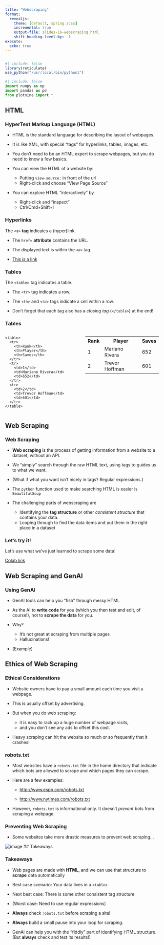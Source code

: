 ```yaml
---
title: "Webscraping"
format:
  revealjs: 
    theme: [default, spring.scss]
    incremental: true 
    output-file: slides-16-webscraping.html
    shift-heading-level-by: -1
execute:
  echo: true
---
```


```python

```

```r
#| include: false
library(reticulate)
use_python("/usr/local/bin/python3")
```

```python
#| include: false
import numpy as np
import pandas as pd
from plotnine import *
```


## HTML

### HyperText Markup Language (HTML){.smaller}

*   HTML is the standard language for describing the layout of webpages.

*   It is like XML, with special "tags" for hyperlinks, tables, images, etc.

* You don't need to be an HTML expert to scrape webpages, but you do need to know a few basics.
    
* You can view the HTML of a website by:
    + Putting `view-source:` in front of the url
    + Right-click and choose "View Page Source" 

* You can explore HTML "interactively" by 
    + Right-click and "inspect" 
    + Ctrl/Cmd+Shift+I

### Hyperlinks

The `<a>` **tag** indicates a (hyper)link.

-   The `href=` **attribute** contains the URL.

-   The displayed text is within the `<a>` tag.

-   <a href="www.kelly-bodwin.com">This is a link</a>


### Tables

The `<table>` tag indicates a table.

* The `<tr>` tag indicates a row.

* The `<th>` and `<td>` tags indicate a cell within a row.

* Don't forget that each tag also has a *closing tag* (`</table>`) at the end!

### Tables

::::{.columns}

:::{.column width="50%"}

```
<table>
  <tr>
    <th>Rank</th>
    <th>Player</th>
    <th>Saves</th>
  </tr>
  <tr>
    <td>1</td>
    <td>Mariano Rivera</td>
    <td>652</td>
  </tr>
  <tr>
    <td>2</td>
    <td>Trevor Hoffman</td>
    <td>601</td>
  </tr>
</table>
```

:::

:::{.column width="50%"}

<table>
  <tr>
    <th>Rank</th>
    <th>Player</th>
    <th>Saves</th>
  </tr>
  <tr>
    <td>1</td>
    <td>Mariano Rivera</td>
    <td>652</td>
  </tr>
  <tr>
    <td>2</td>
    <td>Trevor Hoffman</td>
    <td>601</td>
  </tr>
</table>

:::
::::

## Web Scraping

### Web Scraping{.smaller}

* **Web scraping** is the process of getting information from a website to a dataset, without an API.

* We "simply" search through the raw HTML text, using tags to guides us to what we want.

* (What if what you want isn't nicely in tags?  Regular expressions.)

* The `python` function used to make searching HTML is easier is `BeautifulSoup`

* The challenging parts of webscraping are
    + Identifying the **tag structure** or other *consistent structure* that contains your data.
    + Looping through to find the data items and put them in the right place in a dataset

### Let's try it!

Let's use what we've just learned to scrape some data!

[Colab link](https://colab.research.google.com/drive/1neQvH5uqoX1j74rgCbperbi-HV3uLd8N?usp=sharing)


## Web Scraping and GenAI

### Using GenAI

* GenAI tools can help you "fish" through messy HTML

* As the AI to **write code** for you (which you then test and edit, of course!), not to **scrape the data** for you.

* Why?  
    + It's not great at scraping from multiple pages
    + Hallucinations!

* (Example)

## Ethics of Web Scraping

### Ethical Considerations

* Website owners have to pay a small amount each time you visit a webpage.

* This is usually offset by advertising.

* But when you do web scraping:
    + it is easy to rack up a huge number of webpage visits,
    + and you don't see any ads to offset this cost.
    
* Heavy scraping can hit the website so much or so frequently that it crashes!
    
    
### robots.txt

* Most websites have a `robots.txt` file in the home directory that
indicate which bots are allowed to scrape and which pages they can scrape.

* Here are a few examples:

    -   <http://www.espn.com/robots.txt>

    -   <http://www.nytimes.com/robots.txt>

* However, `robots.txt` is informational only. It doesn't *prevent*
    bots from scraping a webpage.

### Preventing Web Scraping

* Some websites take more drastic measures to prevent web scraping...

![image](./images/scraping.png)
## Takeaways

### Takeaways

* Web pages are made with **HTML**, and we can use that structure to **scrape** data automatically

* Best case scenario: Your data lives in a `<table>`

* Next best case:  There is some other consistent tag structure

* (Worst case:  Need to use regular expressions)

* **Always** check `robots.txt` before scraping a site!

* **Always** build a small pause into your loop for scraping.

* GenAI can help you with the "fiddly" part of identifying HTML structure.  (But **always** check and test its results!)
